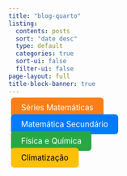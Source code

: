 ```yaml
---
title: "blog-quarto"
listing:
  contents: posts
  sort: "date desc"
  type: default
  categories: true
  sort-ui: false
  filter-ui: false
page-layout: full
title-block-banner: true
---
```





<p align="center">
  <a href="posts/series-matematicas/indice-series-matematicas.html" style="padding: 10px 20px; background-color:  #fd7e14; color: white; text-decoration: none; border-radius: 6px; font-size: 1.1em; margin: 5px;">
     Séries Matemáticas
  </a>

<p align="center">
  <a href="posts/matematica/index.html" style="padding: 10px 20px; background-color: #007bff; color: white; text-decoration: none; border-radius: 6px; font-size: 1.1em; margin: 5px;">
     Matemática Secundário
  </a>

  <a href="posts/fisica-quimica/index.html" style="padding: 10px 20px; background-color: #28a745; color: white; text-decoration: none; border-radius: 6px; font-size: 1.1em; margin: 5px;">
     Física e Química
  </a>

  <a href="posts/climatizacao/index.html" style="padding: 10px 20px; background-color: #ffc107; color: black; text-decoration: none; border-radius: 6px; font-size: 1.1em; margin: 5px;">
     Climatização
  </a>
</p>
